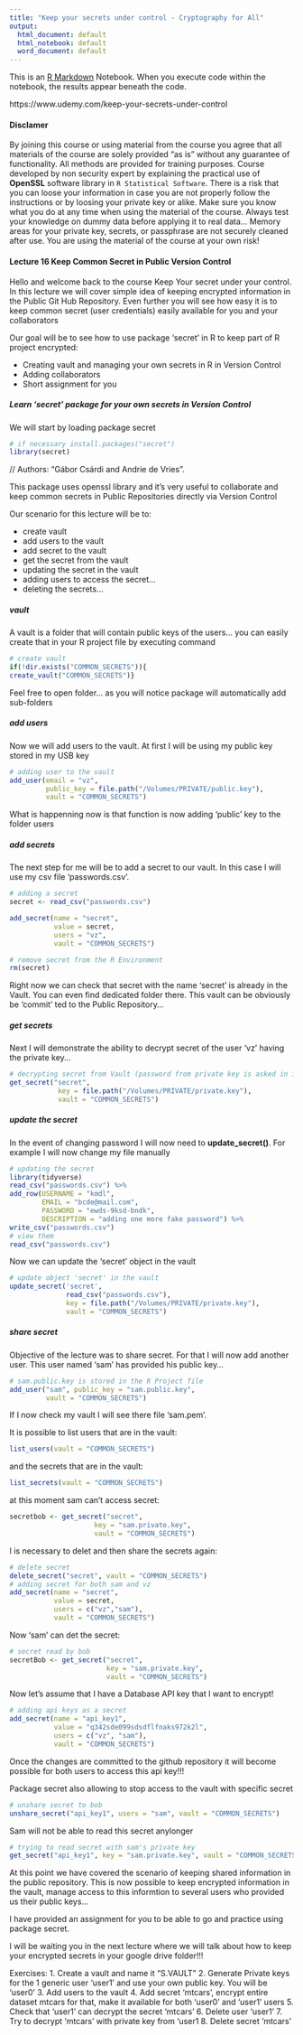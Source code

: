 ```yaml
---
title: "Keep your secrets under control - Cryptography for All"
output:
  html_document: default
  html_notebook: default
  word_document: default
---
```


This is an [R Markdown](http://rmarkdown.rstudio.com) Notebook. When you execute code within the notebook, the results appear beneath the code. 

https://www.udemy.com/keep-your-secrets-under-control

#### Disclamer

By joining this course or using material from the course you agree that all materials of the course are solely provided "as is" without any guarantee of functionality. All methods are provided for training purposes. Course developed by non security expert by explaining the practical use of **OpenSSL** software library in `R Statistical Software`. There is a risk that you can loose your information in case you are not properly follow the instructions or by loosing your private key or alike. Make sure you know what you do at any time when using the material of the course. Always test your knowledge on dummy data before applying it to real data... Memory areas for your private key, secrets, or passphrase are not securely cleaned after use. You are using the material of the course at your own risk!

#### Lecture 16 Keep Common Secret in Public Version Control

Hello and welcome back to the course Keep Your secret under your control. In this lecture we will cover simple idea of keeping encrypted information in the Public Git Hub Repository. Even further you will see how easy it is to keep common secret (user credentials) easily available for you and your collaborators

Our goal will be to see how to use package 'secret' in R to keep part of R project encrypted:

* Creating vault and managing your own secrets in R in Version Control
* Adding collaborators
* Short assignment for you

##### Learn 'secret' package for your own secrets in Version Control

We will start by loading package secret

```r
# if necessary install.packages("secret")
library(secret)
```

// Authors: "Gábor Csárdi and Andrie de Vries".

This package uses openssl library and it's very useful to collaborate and keep common secrets in Public Repositories directly via Version Control

Our scenario for this lecture will be to:

* create vault
* add users to the vault
* add secret to the vault
* get the secret from the vault
* updating the secret in the vault
* adding users to access the secret...
* deleting the secrets...

##### vault

A vault is a folder that will contain public keys of the users... you can easily create that in your R project file by executing command

```r
# create vault
if(!dir.exists("COMMON_SECRETS")){
create_vault("COMMON_SECRETS")}
```

Feel free to open folder... as you will notice package will automatically add sub-folders

##### add users

Now we will add users to the vault. At first I will be using my public key stored in my USB key

```r
# adding user to the vault
add_user(email = "vz",
         public_key = file.path("/Volumes/PRIVATE/public.key"),
         vault = "COMMON_SECRETS")
```

What is happenning now is that function is now adding 'public' key to the folder users

##### add secrets

The next step for me will be to add a secret to our vault. In this case I will use my csv file 'passwords.csv'. 

```r
# adding a secret
secret <- read_csv("passwords.csv")

add_secret(name = "secret", 
           value = secret,
           users = "vz",
           vault = "COMMON_SECRETS")

# remove secret from the R Environment
rm(secret)
```

Right now we can check that secret with the name 'secret' is already in the Vault. You can even find dedicated folder there. This vault can be obviously be 'commit' ted to the Public Repository...

##### get secrets

Next I will demonstrate the ability to decrypt secret of the user 'vz' having the private key... 

```r
# decrypting secret from Vault (password from private key is asked in interactive mode)
get_secret("secret",
            key = file.path("/Volumes/PRIVATE/private.key"),
            vault = "COMMON_SECRETS")
```

##### update the secret

In the event of changing password I will now need to **update_secret()**. For example I will now change my file manually

```r
# updating the secret
library(tidyverse)
read_csv("passwords.csv") %>% 
add_row(USERNAME = "kmdl",
        EMAIL = "bcde@mail.com",
        PASSWORD = "ewds-9ksd-bndk",
        DESCRIPTION = "adding one more fake password") %>% 
write_csv("passwords.csv")
# view them
read_csv("passwords.csv")
```

Now we can update the 'secret' object in the vault

```r
# update object 'secret' in the vault
update_secret('secret', 
              read_csv("passwords.csv"),
              key = file.path("/Volumes/PRIVATE/private.key"),
              vault = "COMMON_SECRETS")
```


##### share secret

Objective of the lecture was to share secret. For that I will now add another user. This user named 'sam' has provided his public key...

```r
# sam.public.key is stored in the R Project file
add_user("sam", public_key = "sam.public.key",
         vault = "COMMON_SECRETS")
```

If I now check my vault I will see there file 'sam.pem'.

It is possible to list users that are in the vault:

```r
list_users(vault = "COMMON_SECRETS")
```

and the secrets that are in the vault:
```r
list_secrets(vault = "COMMON_SECRETS")
```

at this moment sam can't access secret:

```r
secretbob <- get_secret("secret",
                     key = "sam.private.key",
                     vault = "COMMON_SECRETS")
```

I is necessary to delet and then share the secrets again:

```r
# delete secret
delete_secret("secret", vault = "COMMON_SECRETS")
# adding secret for both sam and vz
add_secret(name = "secret", 
           value = secret,
           users = c("vz","sam"),
           vault = "COMMON_SECRETS")
```

Now 'sam' can det the secret:

```r
# secret read by bob
secretBob <- get_secret("secret",
                        key = "sam.private.key",
                        vault = "COMMON_SECRETS")
```

Now let's assume that I have a Database API key that I want to encrypt!

```r
# adding api keys as a secret
add_secret(name = "api_key1",
           value = "q342sde099sdsdflfnaks972k2l",
           users = c("vz", "sam"),
           vault = "COMMON_SECRETS")
```

Once the changes are committed to the github repository it will become possible for both users to access this api key!!!

Package secret also allowing to stop access to the vault with specific secret

```r
# unshare secret to bob
unshare_secret("api_key1", users = "sam", vault = "COMMON_SECRETS")
```

Sam will not be able to read this secret anylonger

```r
# trying to read secret with sam's private key
get_secret("api_key1", key = "sam.private.key", vault = "COMMON_SECRETS")
```

At this point we have covered the scenario of keeping shared information in the public repository. This is now possible to keep encrypted information in the vault, manage access to this informtion to several users who provided us their public keys...

I have provided an assignment for you to be able to go and practice using package secret.

I will be waiting you in the next lecture where we will talk about how to keep your encrypted secrets in your google drive folder!!!

Exercises:
1. Create a vault and name it "S.VAULT"
2. Generate Private keys for the 1 generic user 'user1' and use your own public key. You will be 'user0'
3. Add users to the vault
4. Add secret 'mtcars', encrypt entire dataset mtcars for that, make it available for both 'user0' and 'user1' users
5. Check that 'user1' can decrypt the secret 'mtcars'
6. Delete user 'user1' 
7. Try to decrypt 'mtcars' with private key from 'user1
8. Delete secret 'mtcars'